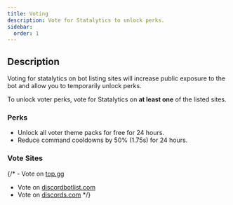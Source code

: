 ```yaml
---
title: Voting
description: Vote for Statalytics to unlock perks.
sidebar:
  order: 1
---
```


## Description

Voting for statalytics on bot listing sites will increase public exposure to the bot and allow you to temporarily unlock perks.

To unlock voter perks, vote for Statalytics on **at least one** of the listed sites.

### Perks

- Unlock all voter theme packs for free for 24 hours.
- Reduce command cooldowns by 50% (1.75s) for 24 hours.


### Vote Sites

{/* - Vote on <a href="https://top.gg/bot/903765373181112360/vote" target="_blank" ref="noopener noreferrer">top.gg</a>
- Vote on <a href="https://discordbotlist.com/bots/statalytics/upvote" target="_blank" ref="noopener noreferrer">discordbotlist.com</a>
- Vote on <a href="https://discords.com/bots/bot/903765373181112360/vote" target="_blank" ref="noopener noreferrer">discords.com</a> */}


<LinkCard
  title="Vote on top.gg"
  href="https://top.gg/bot/903765373181112360/vote"
  description="Vote on top.gg to increase public exposure to Statalytics."
  target="_blank"
/>

<LinkCard
  title="Vote on discordbotlist.com"
  href="https://discordbotlist.com/bots/statalytics/upvote"
  description="Vote on discordbotlist.com to increase public exposure to Statalytics."
  target="_blank"
/>

<LinkCard
  title="Vote on discords.com"
  href="https://discords.com/bots/bot/903765373181112360/vote"
  description="Vote on discords.com to increase public exposure to Statalytics."
  target="_blank"
/>
